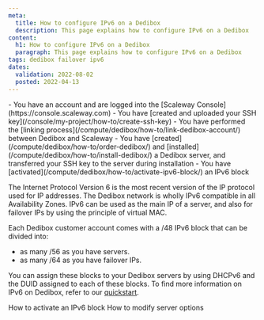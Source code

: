 ```yaml
---
meta:
  title: How to configure IPv6 on a Dedibox
  description: This page explains how to configure IPv6 on a Dedibox
content:
  h1: How to configure IPv6 on a Dedibox
  paragraph: This page explains how to configure IPv6 on a Dedibox
tags: dedibox failover ipv6
dates:
  validation: 2022-08-02
  posted: 2022-04-13
---
```


<Message type="requirement">
- You have an account and are logged into the [Scaleway Console](https://console.scaleway.com)
- You have [created and uploaded your SSH key](/console/my-project/how-to/create-ssh-key)
- You have performed the [linking process](/compute/dedibox/how-to/link-dedibox-account/) between Dedibox and Scaleway
- You have [created](/compute/dedibox/how-to/order-dedibox/) and [installed](/compute/dedibox/how-to/install-dedibox/) a Dedibox server, and transferred your SSH key to the server during installation
- You have [activated](/compute/dedibox/how-to/activate-ipv6-block/) an IPv6 block
</Message>

The Internet Protocol Version 6 is the most recent version of the IP protocol used for IP addresses. The Dedibox network is wholly IPv6 compatible in all Availability Zones.
IPv6 can be used as the main IP of a server, and also for failover IPs by using the principle of virtual MAC.

Each Dedibox customer account comes with a /48 IPv6 block that can be divided into:
* as many /56 as you have servers.
* as many /64 as you have failover IPs.

You can assign these blocks to your Dedibox servers by using DHCPv6 and the DUID assigned to each of these blocks. To find more information on IPv6 on Dedibox, refer to our [quickstart](/dedibox-network/ipv6/quickstart/).


<Navigation title="See Also">
  <PreviousButton to="/compute/dedibox/how-to/activate-ipv6-block">How to activate an IPv6 block</PreviousButton>
  <NextButton to="/compute/dedibox/how-to/modify-server-options">How to modify server options</NextButton>
</Navigation>